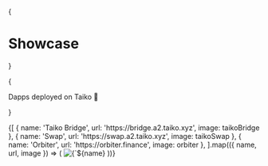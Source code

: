 
{<h1 className="font-oxanium text-3xl mt-10 mb-4 text-center text-[2.5rem] font-bold tracking-tight">Showcase</h1>}

{<p className="mb-16 text-center text-xl text-neutral-500 dark:text-neutral-400">Dapps deployed on Taiko 🥁</p>}

<Cards>
  {[
    {
      name: 'Taiko Bridge',
      url: 'https://bridge.a2.taiko.xyz',
      image: taikoBridge
    },
    {
      name: 'Swap',
      url: 'https://swap.a2.taiko.xyz',
      image: taikoSwap
    },
    {
      name: 'Orbiter',
      url: 'https://orbiter.finance',
      image: orbiter
    },
  ].map(({ name, url, image }) => (
    <Card key={name} image arrow target="_blank" title={name} href={url}>
      <Image
        src={image}
        alt={`${name} preview`}
        className="object-cover [aspect-ratio:12/6.3]"
      />
    </Card>
  ))}
</Cards>